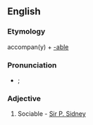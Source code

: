 ==English==

===Etymology===
accompan(y) + [[-able]]

===Pronunciation===
* {{a|UK}} {{IPA|/əˈkʌmp.nə.bəl/|/əˈkʌmp.ən.ə.bəl/}}; {{SAMPA|/@"kVmp.n@.b@l/|/@"kVmp.@n.@.b@l/}}

===Adjective===
{{infl|en|adjective}}

# {{obsolete}} Sociable - [[w:Sir P. Sidney|Sir P. Sidney]]